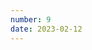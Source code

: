 ```yaml
---
number: 9
date: 2023-02-12
---
```



<Title title={`Issue ${frontmatter.number}`} date={frontmatter.date} />

<NewsletterSponsorSlot
  title="Put your mobile releases on autopilot."
  promotionLink="https://get.runway.team/get-started?utm_campaign%3DiOS%20CI%20Newsletter%26utm_medium%3Dweb%26utm_source%3DiOS%20CI%20Newsletter%20Issue%208%26utm_content%3Djan_29_23"
/>

Before we get started, I wanted to say thanks for the awesome support everyone has been showing for the iOS CI Newsletter. I'm over the moon to say that we're now over **500** **subscribers!** 🎉🚀

In other news, this coming week we're starting a two-week sprint at work to help us tackle tech debt and improve the state of our codebase. As part of this effort, I will be looking at replacing some **3rd party Cocoapods dependencies with their Swift Package Manager equivalents**.

We also want to investigate if it's possible to commit the Swift Package Manager dependencies to source control just like we do with Cocoapods dependencies at the moment, which is going to be interesting. I will be reporting my findings both in my [blog](https://www.polpiella.dev?utm_campaign=iOS%20CI%20Newsletter&utm_medium=web&utm_source=iOS%20CI%20Newsletter%20Issue%209&utm_content=feb_12_23) and in the next issue of the newsletter, wish me luck! 🤞

## [Using App Store Connect API to trigger Xcode Cloud workflows](https://www.polpiella.dev/using-app-store-connect-api-to-trigger-xcode-cloud-workflows?utm_campaign=iOS%20CI%20Newsletter&utm_medium=web&utm_source=iOS%20CI%20Newsletter%20Issue%209&utm_content=feb_12_23)

Did you know that the App Store Connect API has a set of endpoints to handle Xcode Cloud related tasks? In this article I show you how you can, with the help of the [appstoreconnect-swift-sdk](https://github.com/AvdLee/appstoreconnect-swift-sdk?utm_campaign=iOS%20CI%20Newsletter&utm_medium=web&utm_source=iOS%20CI%20Newsletter%20Issue%209&utm_content=feb_12_23) Swift package, get a list of Xcode Cloud products and their workflows, which you can then trigger! 🎉

This can come in incredibly useful to extend Xcode Cloud's built in functionalities by building custom triggers and dashboards.

## [Github merge queues are now on public beta](https://github.blog/changelog/2023-02-08-pull-request-merge-queue-public-beta?utm_campaign=iOS%20CI%20Newsletter&utm_medium=web&utm_source=iOS%20CI%20Newsletter%20Issue%209&utm_content=feb_12_23)

[Github](https://twitter.com/github?utm_campaign=iOS%20CI%20Newsletter&utm_medium=web&utm_source=iOS%20CI%20Newsletter%20Issue%209&utm_content=feb_12_23) have announced that the pull request merge feature is now available in public beta 🎉  If you're not familiar with how merge queues work, they are a way of automating merges by creating temporary branches containing the latest changes from both the target branch and any other PRs waiting in the queue. Any CI/CD checks are then run against the new temporary branch and **only if they succeed, the branch will be merged into main**.

You can learn more about how to enable and use this feature in [Github's documentation](https://docs.github.com/en/repositories/configuring-branches-and-merges-in-your-repository/configuring-pull-request-merges/managing-a-merge-queue?utm_campaign=iOS%20CI%20Newsletter&utm_medium=web&utm_source=iOS%20CI%20Newsletter%20Issue%209&utm_content=feb_12_23).

## [Beautifying your CI's test results](https://testableapple.com/beautifying-xctest-results?utm_campaign=iOS%20CI%20Newsletter&utm_medium=web&utm_source=iOS%20CI%20Newsletter%20Issue%209&utm_content=feb_12_23)

This week I'm sharing another great article by [Alexey](https://twitter.com/testableapple?utm_campaign=iOS%20CI%20Newsletter&utm_medium=web&utm_source=iOS%20CI%20Newsletter%20Issue%209&utm_content=feb_12_23) on how to make the output of your CI's [XCTest](https://developer.apple.com/documentation/xctest?utm_campaign=iOS%20CI%20Newsletter&utm_medium=web&utm_source=iOS%20CI%20Newsletter%20Issue%209&utm_content=feb_12_23) commands easier to read and parse.

We have been using [xcpretty](https://github.com/xcpretty/xcpretty?utm_campaign=iOS%20CI%20Newsletter&utm_medium=web&utm_source=iOS%20CI%20Newsletter%20Issue%209&utm_content=feb_12_23) for quite some time at work and I have to say it makes it a lot easier to find failures in otherwise hard-to-read logs ✨.

## [Tips for creating good pull requests](https://www.danijelavrzan.com/posts/2023/02/create-pull-request?utm_campaign=iOS%20CI%20Newsletter&utm_medium=web&utm_source=iOS%20CI%20Newsletter%20Issue%209&utm_content=feb_12_23)

I really enjoyed reading this article by [Danijela](https://twitter.com/dvrzan?utm_campaign=iOS%20CI%20Newsletter&utm_medium=web&utm_source=iOS%20CI%20Newsletter%20Issue%209&utm_content=feb_12_23) where she shares 5 tips on how to create good pull requests. It made me think of another tip that I always keep in mind when I have to open a pull request:

Make sure the CI passes before you share the pull request with your teammates so that you don't have to push fixes again and ask for a re-review ✅.

## [How big open-source projects handle CI/CD](https://rudrank.blog/open-source-ios-projects?utm_campaign=iOS%20CI%20Newsletter&utm_medium=web&utm_source=iOS%20CI%20Newsletter%20Issue%209&utm_content=feb_12_23)

Earlier this year, [Rudrank](https://twitter.com/rudrankriyam?utm_campaign=iOS%20CI%20Newsletter&utm_medium=web&utm_source=iOS%20CI%20Newsletter%20Issue%209&utm_content=feb_12_23) wrote an article with a list of popular Open-Source iOS codebases. Since all their code is public, these projects provide an amazing learning resource on how apps with big codebases handle certain challenges.

If you're interested in learning more about how big projects handle CI/CD, you can find some examples in the repositories listed in the article.
